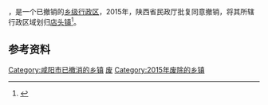 '''{{PAGENAMEBASE}}'''，是{{PRC admin/fullname|61/04/26}}一个已撤销的[[乡级行政区|乡级行政区]]，2015年，陕西省民政厅批复同意撤销{{PAGENAMEBASE}}，将其所辖行政区域划归[[店头镇_(永寿县)|店头镇]]<ref>{{Cite web |url=http://news.xinhuanet.com/local/2015-06/28/c_127959075.htm |title=陕西省民政厅关于陕西省乡镇行政区划调整的公告 |accessdate=2017-09-13 |archive-date=2017-09-13 |archive-url=https://web.archive.org/web/20170913183916/http://news.xinhuanet.com/local/2015-06/28/c_127959075.htm |dead-url=no }}</ref>。

== 参考资料 ==

{{reflist}}

{{陕西行政区划小作品}}
[[Category:咸阳市已撤消的乡镇|Category:咸阳市已撤消的乡镇]]
[[Category:永寿县行政区划|废]]
[[Category:2015年废除的乡镇|Category:2015年废除的乡镇]]